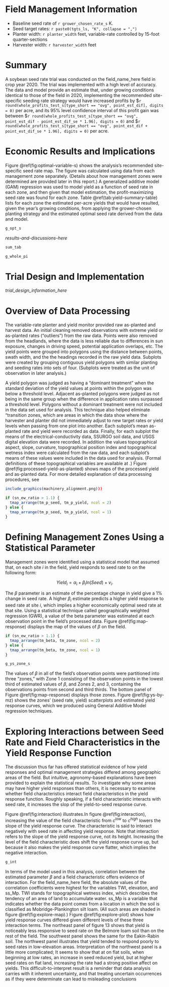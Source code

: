 # Field Management Information

+ Baseline seed rate of `r grower_chosen_rate_s` K.
+ Seed target rates: `r paste0(tgts_ls, "K", collapse = ",")` 
+ Planter width: `r planter_width` feet, variable-rate controlled by 15-foot quarter-sections
+ Harvester width: `r harvester_width` feet

# Summary  

A soybean seed rate trial was conducted on the field_name_here field in crop year 2020. The trial was <!--NEED to determine and assign: "was" or "was not". If the trial was not implemented accurately, for now we can write explanations by hand.  But eventually, we could probably write up a list of common reasons why implementation wasn't accurate, and choose one from that list to put in the text.--> implemented with a high level of accuracy. The data and model provide an estimate that, under growing conditions identical to those of the field in 2020, implementing the recommended site-specific seeding rate strategy would have increased profits by \$`r round(whole_profits_test_s[type_short == "ovg", point_est_dif], digits = 0)` per acre, and its 95% level confidence interval of this profit gain was between \$`r round(whole_profits_test_s[type_short == "ovg", point_est_dif - point_est_dif_se * 1.96], digits = 0)` and \$`r round(whole_profits_test_s[type_short == "ovg", point_est_dif + point_est_dif_se * 1.96], digits = 0)` per acre.


# Economic Results and Implications 

Figure \@ref(fig:optimal-variable-s) shows the analysis's recommended site-specific seed rate map. The figure was calculated using data from each management zone separately. (Details about how management zones were determined are provided later in this report.)  A generalized additive model (GAM) regression was used to model yield as a function of seed rate in each zone, and then given that model estimation, the profit-maximizing seed rate was found for each zone. Table \@ref(tab:yield-summary-table) lists for each zone the estimated per-acre yields that would have resulted, given the year's growing conditions, from applying the grower-chosen planting strategy and the estimated optimal seed rate derived from the data and model. 

```r
g_opt_s

```

_results-and-discussions-here_

```r
sum_tab

```

```r
g_whole_pi

```

# Trial Design and Implementation

_trial_design_information_here_

# Overview of Data Processing

The variable-rate planter and yield monitor provided raw as-planted and harvest data. An initial cleaning removed observations with extreme yield or as-planted rates ("outliers") from the raw data. Points were also removed from the headlands, where the data is less reliable due to differences in sun exposure, changes in driving speed, potential application overlaps, etc. The yield points were grouped into polygons using the distance between points, swath width, and the the headings recorded in the raw yield data. Subplots were created by grouping contiguous yield polygons with similar planting and seeding rates into sets of four.  (Subplots were treated as the unit of observation in later analysis.) 

A yield polygon was judged as having a "dominant treatment" when the standard deviation of the yield values at points within the polygon was below a threshold level. Adjacent as-planted polygons were judged as not being in the same group when the difference in application rates surpassed a threshold level.  Polygons without a dominant treatment were not included in the data set used for analysis. This technique also helped eliminate "transition zones, which are areas in which the data show where the harvester and planter did not immediately adjust to new target rates or yield levels when passing from one plot into another. Each subplot's mean as-planted rate and yield were recorded as data. Finally, for each subplot the means of the electrical-conductivity data, SSURGO soil data, and USGS digital elevation data were recorded. In addition the values topographical aspect, slope, curvature, topographical position index and topographical wetness index were calculated from the raw data, and each subplot's means of these values were included in the data used for analysis.  (Formal definitions of these topographical variables are available at <!--citation-->.) Figure \@ref(fig:processed-yield-as-planted) shows maps of the processed yield and as-planted data.  For more detailed explanation of data processing procedures, see <!--We need a cite, and we need to write up the cited document.-->

```r
include_graphics(machinery_alignment.png))) 
```

```r

if (sn_ew_ratio > 1.1) {
  tmap_arrange(tm_p_seed, tm_p_yield, ncol = 2)
} else {
  tmap_arrange(tm_p_seed, tm_p_yield, ncol = 1)
}

```

# Defining Management Zones Using a Statistical Parameter

Management zones were identified using a statistical model that assumed that, on each site $i$ in the field, yield responds to seed rate to on the following form:

$$
Yield_i = \alpha_i + \beta_i ln(Seed) + v_i.
$$

The $\beta$ parameter is an estimate of the percentage change in yield give a 1% change in seed rate.  A higher $\beta_i$ estimate predicts a higher yield response to seed rate at site $i$, which implies a higher economically optimal seed rate at that site.  Using a statistical technique called geographically weighted regression (GWR), a value of the beta parameter was estimated at each observation point in the field's processed data.  Figure \@ref(fig:map-response) displays the map of the values of $\beta$ on the field.


```r

if (sn_ew_ratio > 1.1) {
  tmap_arrange(tm_beta, tm_zone, ncol = 2)
} else {
  tmap_arrange(tm_beta, tm_zone, ncol = 1)
}

```

```r
g_ys_zone_s

```

The values of $\beta$ in all of the field's observation points were partitioned into three “zones,” with Zone 1 consisting of the observation points in the lowest third of estimated values of $\beta$, and Zones 2, and 3, containing the observations points from second and third thirds.  The bottom panel of Figure \@ref(fig:map-response) displays those zones.  Figure \@ref(fig:ys-by-mz) shows the zones' (seed rate, yield) scatterplots and estimated yield response curves, which we produced using General Additive Model regression techniques. 

# Exploring Interactions between Seed Rate and Field Characteristics in the Yield Response Function

The discussion thus far has offered statistical evidence of how yield responses and optimal management strategies differed among geographic areas of the field.  But intuitive, agronomy-based explanations have been provided to explain the statistical results.  To investigate why some areas may have higher yield responses than others, it is necessary to examine whether field characteristics interact field characteristics in the yield response function.  Roughly speaking, if a field characteristic interacts with seed rate, it increases the slop of the yield-to-seed response curve.  

Figure \@ref(fig:interaction) illustrates.In figure \@ref(fig:interaction), increasing the value of the field characteristic from $c^{low}$ to $c^{high}$ lowers the slope of the yield response curve.  The characteristic is said to interact negatively with seed rate in affecting yield response.  Note that interaction refers to the slope of the yield response curve, not its height.  Increasing the level of the field characteristic does shift the yield response curve up, but because it also makes the yield response curve flatter, which implies the negative interaction.

```r

g_int

```

In terms of the model used in this analysis, correlation between the estimated parameter $\beta$ and a field characteristic offers evidence of interaction.  For the field_name_here field, the absolute values of the correlation coefficients were highest for the variables TWI, elevation, and ss_Mp.  TWI stands for topographical wetness index, which describes the tendency of an area of land to accumulate water.  ss_Mp is a variable that indicates whether the data point comes from a location in which the soil is classified as Mobridge-Plankington silt loam.  (All such areas are shaded in figure \@ref(fig:explore-map).)  Figure \@ref(fig:explore-plot) shows how yield response curves differed given different levels of these three interaction terms.  The northeast panel of figure 13 shows that yield is noticeably less responsive to seed rate on the Belmore loam soil than on the rest of the field.  The southwest panel shows the same for the Eakin-Rabin soil.  The northwest panel illustrates that yield tended to respond poorly to seed rates in low-elevation areas.  Interpretation of the northwest panel is a little more complicated;  It seems to show that at on flat soils, when beginning at low rates, an increase in seed reduced yield, but at higher seed rates on flat land, increasing the rate had a strong positive affect on yields.  This difficult-to-interpret result is a reminder that data analysis carries with it inherent uncertainty, and that treating uncertain occurrences as if they were determinate can lead to misleading conclusions 

